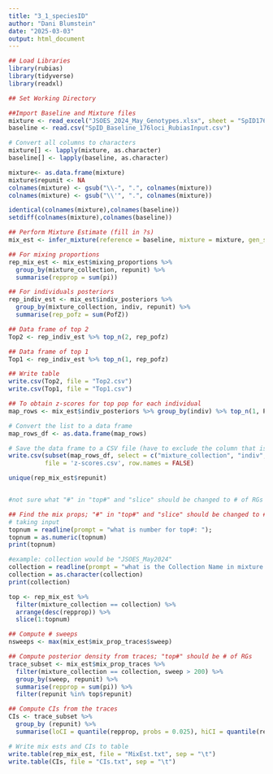---
title: "3_1_speciesID"
author: "Dani Blumstein"
date: "2025-03-03"
output: html_document
---

```{r}
## Load Libraries
library(rubias)
library(tidyverse)
library(readxl)

## Set Working Directory

##Import Baseline and Mixture files
mixture <- read_excel("JSOES_2024_May_Genotypes.xlsx", sheet = "SpID176")
baseline <- read.csv("SpID_Baseline_176loci_RubiasInput.csv")

# Convert all columns to characters
mixture[] <- lapply(mixture, as.character)
baseline[] <- lapply(baseline, as.character)

mixture<- as.data.frame(mixture)
mixture$repunit <- NA
colnames(mixture) <- gsub("\\-", ".", colnames(mixture))
colnames(mixture) <- gsub("\\'", ".", colnames(mixture))

identical(colnames(mixture),colnames(baseline))
setdiff(colnames(mixture),colnames(baseline))

## Perform Mixture Estimate (fill in ?s)
mix_est <- infer_mixture(reference = baseline, mixture = mixture, gen_start_col = 5)

## For mixing proportions
rep_mix_est <- mix_est$mixing_proportions %>% 
  group_by(mixture_collection, repunit) %>%
  summarise(repprop = sum(pi))

## For individuals posteriors
rep_indiv_est <- mix_est$indiv_posteriors %>%
  group_by(mixture_collection, indiv, repunit) %>%
  summarise(rep_pofz = sum(PofZ))

## Data frame of top 2
Top2 <- rep_indiv_est %>% top_n(2, rep_pofz)

## Data frame of top 1
Top1 <- rep_indiv_est %>% top_n(1, rep_pofz)

## Write table
write.csv(Top2, file = "Top2.csv")
write.csv(Top1, file = "Top1.csv")

## To obtain z-scores for top pop for each individual
map_rows <- mix_est$indiv_posteriors %>% group_by(indiv) %>% top_n(1, PofZ) %>% ungroup()

# Convert the list to a data frame
map_rows_df <- as.data.frame(map_rows)

# Save the data frame to a CSV file (have to exclude the column that is still a list)
write.csv(subset(map_rows_df, select = c("mixture_collection", "indiv", "repunit", "collection", "PofZ", "log_likelihood", "z_score", "n_non_miss_loci")), 
          file = 'z-scores.csv', row.names = FALSE)

unique(rep_mix_est$repunit)


#not sure what "#" in "top#" and "slice" should be changed to # of RGs means in this situation

## Find the mix props; "#" in "top#" and "slice" should be changed to # of RGs; 
# taking input
topnum = readline(prompt = "what is number for top#: ");
topnum = as.numeric(topnum)
print(topnum)

#example: collection would be "JSOES_May2024"
collection = readline(prompt = "what is the Collection Name in mixture input file: ");
collection = as.character(collection)
print(collection)

top <- rep_mix_est %>%
  filter(mixture_collection == collection) %>%
  arrange(desc(repprop)) %>%
  slice(1:topnum)

## Compute # sweeps
nsweeps <- max(mix_est$mix_prop_traces$sweep)

## Compute posterior density from traces; "top#" should be # of RGs
trace_subset <- mix_est$mix_prop_traces %>% 
  filter(mixture_collection == collection, sweep > 200) %>% 
  group_by(sweep, repunit) %>% 
  summarise(repprop = sum(pi)) %>% 
  filter(repunit %in% top$repunit)

## Compute CIs from the traces
CIs <- trace_subset %>% 
  group_by (repunit) %>% 
  summarise(loCI = quantile(repprop, probs = 0.025), hiCI = quantile(repprop, probs = 0.975))

# Write mix ests and CIs to table
write.table(rep_mix_est, file = "MixEst.txt", sep = "\t")
write.table(CIs, file = "CIs.txt", sep = "\t")
```

